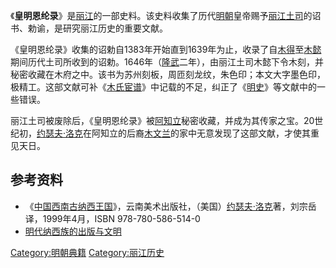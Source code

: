 《'''皇明恩纶录'''》是[[丽江|丽江]]的一部史料。该史料收集了历代[[明朝|明朝]]皇帝赐予[[丽江土司|丽江土司]]的诏书、勅谕，是研究丽江历史的重要文献。

《皇明恩纶录》收集的诏勅自1383年开始直到1639年为止，收录了自[[木得|木得]]至[[木懿|木懿]]期间历代土司所收到的诏勅。1646年（[[隆武|隆武]]二年），由丽江土司木懿下令木刻，并秘密收藏在木府之中。该书为苏州刻板，周匝刻龙纹，朱色印；本文大字墨色印，极精工。这部文献可补《[[木氏宦谱|木氏宦谱]]》中记载的不足，纠正了《[[明史|明史]]》等文献中的一些错误。

丽江土司被废除后，《皇明恩纶录》被[[阿知立|阿知立]]秘密收藏，并成为其传家之宝。20世纪初，[[约瑟夫·洛克|约瑟夫·洛克]]在阿知立的后裔[[木文兰|木文兰]]的家中无意发现了这部文献，才使其重见天日。

==参考资料==
*《[[中国西南古纳西王国|中国西南古纳西王国]]》，云南美术出版社，（美国）[[约瑟夫·洛克|约瑟夫·洛克]]著，刘宗岳译，1999年4月，ISBN 978-780-586-514-0
*[http://www.mzb.com.cn/html/Home/report/410144-1.htm 明代纳西族的出版与文明]{{Dead link|date=2018年6月 |bot=InternetArchiveBot |fix-attempted=no }}

[[Category:明朝典籍|Category:明朝典籍]]
[[Category:丽江历史|Category:丽江历史]]